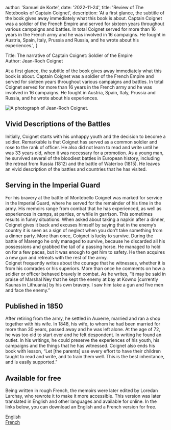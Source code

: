 


  author: 'Samuel de Korte',
  date: '2022-11-24',
  title: 'Review of The Notebooks of Captain Coignet',
  description:
    'At a first glance, the subtitle of the book gives away immediately what this book is about. Captain Coignet was a soldier of the French Empire and served for sixteen years throughout various campaigns and battles. In total Coignet served for more than 16 years in the French army and he was involved in 16 campaigns. He fought in Austria, Spain, Italy, Prussia and Russia, and he wrote about his experiences.',
}


Title: The narrative of Captain Coignet: Soldier of the Empire  
Author: Jean-Roch Coignet  

At a first glance, the subtitle of the book gives away immediately what this book is about. Captain Coignet was a soldier of the French Empire and served for sixteen years throughout various campaigns and battles. In total Coignet served for more than 16 years in the French army and he was involved in 16 campaigns. He fought in Austria, Spain, Italy, Prussia and Russia, and he wrote about his experiences.  

<Image
                src={Coignet}
                alt="A photograph of Jean-Roch Coignet."
                sizes="(min-width: 720px) 32rem, 20rem"
                className="aspect-square rotate-0 rounded-2xl bg-stone-100 object-cover dark:bg-stone-800"
              />

## Vivid Descriptions of the Battles 

Initially, Coignet starts with his unhappy youth and the decision to become a soldier. Remarkable is that Coignet has served as a common soldier and rose to the rank of officer. He also did not learn to read and write until he was 33 years old, when it was necessary for a promotion. As a young man, he survived several of the bloodiest battles in European history, including the retreat from Russia (1812) and the battle of Waterloo (1815). He leaves an vivid description of the battles and countries that he has visited.  

## Serving in the Imperial Guard 

For his bravery at the battle of Montebello Coignet was marked for service in the Imperial Guard, where he served for the remainder of his time in the army. His memoirs range from combat that he has experienced, as well as experiences in camps, at parties, or while in garrison. This sometimes results in funny situations. When asked about taking a napkin after a dinner, Coignet gives it back and excuses himself by saying that in the enemy’s country it is seen as a sign of neglect when you don’t take something from a dinner party. 
More than once, Coignet is lucky to survive. During the battle of Marengo he only managed to survive, because he discarded all his possessions and grabbed the tail of a passing horse. He managed to hold on for a few paces, but it was enough to get him to safety. He then acquires a new gun and retreats with the rest of the army.   
Coignet frequently writes about the courage that he witnesses, whether it is from his comrades or his superiors. More than once he comments on how a soldier or officer behaved bravely in combat. As he writes, “it may be said in praise of Marshal Ney that he kept the enemy at bay at Kowno [currently Kaunas in Lithuania] by his own bravery. I saw him take a gun and five men and face the enemy.”  

## Published in 1850

After retiring from the army, he settled in Auxerre, married and ran a shop together with his wife. In 1848, his wife, to whom he had been married for more than 30 years, passed away and he was left alone. At the age of 72, he was too old to start over and he felt despondent. In writing he found an outlet. In his writings, he could preserve the experiences of his youth, his campaigns and the things that he has witnessed. Coignet also ends his book with lesson, “Let [the parents] use every effort to have their children taught to read and write, and to train them well. This is the best inheritance, and is easily supported.”  

## Available for free

Being written in rough French, the memoirs were later edited by Loredan Larchay, who rewrote it to make it more accessible. This version was later translated in English and other languages and available for online. In the links below, you can download an English and a French version for free.

[English](https://archive.org/details/narrativeofcapta00coig/page/192/mode/2up)  
[French](https://www.gutenberg.org/ebooks/author/42075)

